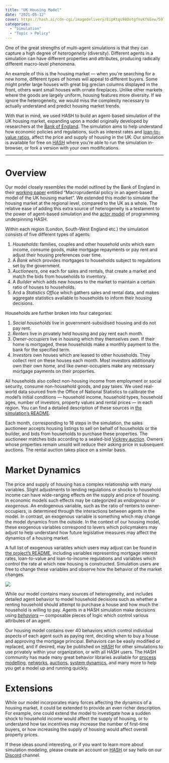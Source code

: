 ```yaml
---
title: "UK Housing Model"
date: "2021-05-12"
cover: https://hash.ai/cdn-cgi/imagedelivery/EipKtqu98OotgfhvKf6Eew/597dd52f-e760-483a-0200-75ce54232400/public
categories: 
  - "Simulation"
  - "Topic > Policy"
---
```


One of the great strengths of multi-agent simulations is that they can capture a high degree of _heterogeneity_ (diversity). Different agents in a simulation can have different properties and attributes, producing radically different macro-level phenomena.

An example of this is the housing market — when you're searching for a new home, different types of homes will appeal to different buyers. Some might prefer large houses with great big grecian columns displayed in the front, others want small houses with ornate fireplaces. Unlike other markets where the goods are largely uniform, housing features more diversity. If we ignore the heterogeneity, we would miss the complexity necessary to actually understand and predict housing market trends.

With that in mind, we used HASH to build an agent-based simulation of the UK housing market, expanding upon a model originally developed by researchers at the [Bank of England](https://www.bankofengland.co.uk/working-paper/2016/macroprudential-policy-in-an-agent-based-model-of-the-uk-housing-market). The simulation aims to help understand how economic policies and regulations, such as interest rates and [loan-to-value ratios](https://en.wikipedia.org/wiki/Loan-to-value_ratio), affect the price and supply of housing in the UK. Our simulation is available for free on [HASH](https://hash.ai/@hash/uk-housing) where you’re able to run the simulation in-browser, or fork a version with your own modifications.

* * *

# Overview

Our model closely resembles the model outlined by the Bank of England in their [working paper](https://www.bankofengland.co.uk/working-paper/2016/macroprudential-policy-in-an-agent-based-model-of-the-uk-housing-market) entitled “Macroprudential policy in an agent-based model of the UK housing market”. We extended this model to simulate the housing market at the regional level, compared to the UK as a whole. The relative ease of adding this extra source of heterogeneity is a testament to the power of agent-based simulation and the [actor model](https://hash.ai/wiki/actor-model) of programming underpinning HASH.

Within each region (London, South-West England etc.) the simulation consists of five different types of agents:

1. _Households_: families, couples and other household units which earn income, consume goods, make mortgage repayments or pay rent and adjust their housing preferences over time.
1. A _Bank_ which provides mortgages to households subject to regulations set by the government.
1. _Auctioneers_, one each for sales and rentals, that create a market and match the bids from households to inventory.
1. A _Builder_ which adds new houses to the market to maintain a certain ratio of houses to households.
1. And a _Statistics Office_ which gathers sales and rental data, and makes aggregate statistics available to households to inform their housing decisions.

Households are further broken into four categories:

1. _Social households_ live in government-subsidised housing and do not pay rent.
1. _Renters_ live in privately held housing and pay rent each month.
1. _Owner-occupiers_ live in housing which they themselves own. If their home is mortgaged, these households make a monthly payment to the bank for the specified term.
1. _Investors_ own houses which are leased to other households. They collect rent on these houses each month. Most investors additionally own their own home, and like owner-occupiers make any necessary mortgage payments on their properties. 

All households also collect non-housing income from employment or social security, consume non-household goods, and pay taxes. We used real-world data sourced from the Office of National Statistics to calibrate the model’s initial conditions — household income, household types, household ages, number of investors, property values and rental prices — in each region. You can find a detailed description of these sources in [the simulation’s README](https://hash.ai/@hash/uk-housing).

Each month, corresponding to 18 steps in the simulation, the sales auctioneer accepts housing listings to sell on behalf of households or the builder, and bids from households to purchase these properties. The auctioneer matches bids according to a sealed-bid [Vickrey auction](https://en.wikipedia.org/wiki/Vickrey_auction). Owners whose properties remain unsold will reduce their asking price in subsequent auctions. The rental auction takes place on a similar basis.

# Market Dynamics

The price and supply of housing has a complex relationship with many variables. Slight adjustments to lending regulations or shocks to household income can have wide-ranging effects on the supply and price of housing. In economic models such effects may be categorized as _endogenous_ or _exogenous_. An endogenous variable, such as the ratio of renters to owner-occupiers, is determined through the interactions between agents in the model. In contrast, an exogenous variable is something which may change the model dynamics from the outside. In the context of our housing model, these exogenous variables correspond to levers which policymakers may adjust to help understand how future legislative measures may affect the dynamics of a housing market.

A full list of exogenous variables which users may adjust can be found in [the project’s README](https://hash.ai/@hash/uk-housing), including variables representing mortgage interest rates, loan-to-value and loan-to-income regulations and variables which control the rate at which new housing is constructed. Simulation users are free to change these variables and observe how the behavior of the market changes.

![](https://hash.ai/cdn-cgi/imagedelivery/EipKtqu98OotgfhvKf6Eew/e7c135b0-b89d-4103-0805-e36218614500/public)

While our model contains many sources of heterogeneity, and includes detailed agent behavior to model household decisions such as whether a renting household should attempt to purchase a house and how much the household is willing to pay. Agents in a HASH simulation make decisions using [_behaviors_](https://docs.hash.ai/core/creating-simulations/behaviors/composable-behaviors) — composable pieces of logic which control various attributes of an agent. 

Our housing model contains over 40 behaviors which control individual aspects of each agent such as paying rent, deciding when to buy a house and approving the mortgage principal. Behaviors can be easily modified or replaced, and if desired, may be published on [HASH](https://hash.ai/index) for other simulations to use privately within your organization, or with all HASH users. The HASH community has made many great behavior libraries available for [process modelling](https://hash.ai/@hash/process), [networks](https://hash.ai/@hash/networks), [auctions](https://hash.ai/search?query=auction), [system dynamics](https://hash.ai/@hash/sd), and many more to help you get a model up and running quickly.

# Extensions

While our model incorporates many forces affecting the dynamics of a housing market, it could be extended to provide an even richer description. For example, one could extend the model to investigate how a sudden shock to household income would affect the supply of housing, or to understand how tax incentives may increase the number of first-time buyers, or how increasing the supply of housing would affect overall property prices.

If these ideas sound interesting, or if you want to learn more about simulation modeling, please create an account on [HASH](https://hash.ai) or say hello on our [Discord](https://hash.ai/discord) channel.
